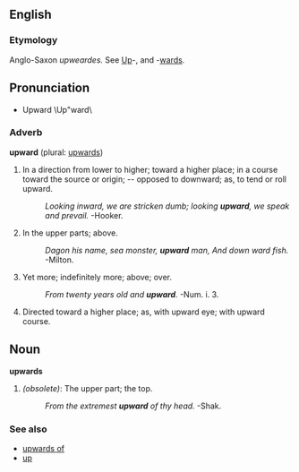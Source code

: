 ==English==

===Etymology===
Anglo-Saxon ''upweardes.'' See [[Up]]-, and -[[wards]].

== Pronunciation ==
* Upward \Up"ward\
<!--* Upwards \Up"wards\, -->

===Adverb===
'''upward''' (plural: [[upwards]])
#In a direction from lower to higher; toward a higher place; in a course toward the source or origin; -- opposed to downward; as, to tend or roll upward.
#:''Looking inward, we are stricken dumb; looking '''upward''', we speak and prevail.''  -Hooker.
#In the upper parts; above.
#:''Dagon his name, sea monster, '''upward''' man, And down ward fish.''  -Milton.
#Yet more; indefinitely more; above; over.
#:''From twenty years old and '''upward'''.''  -Num. i. 3.
#Directed toward a higher place; as, with upward eye; with upward course.

<!-- move this to [[upwards of]]:  #Upward of, or Upwards of, more than; above. ;; I have been your wife in this obedience Upward of twenty years.  --Shak. -->

== Noun ==
'''upwards'''
#''(obsolete)'': The upper part; the top.
#:''From the extremest '''upward''' of thy head.''  -Shak.

===See also===
*[[upwards of]]
*[[up]]